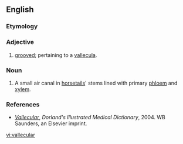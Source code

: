 ==English==

===Etymology===
{{L.}}

===Adjective===
{{en-adj}}

# {{medical}} [[grooved]]; pertaining to a [[vallecula]].

===Noun===
{{en-noun}}

# {{rfv-sense}} A small air canal in [[horsetails]]' stems lined with primary [[phloem]] and [[xylem]].

===References===
*''[http://www.mercksource.com/pp/us/cns/cns_hl_dorlands.jspzQzpgzEzzSzppdocszSzuszSzcommonzSzdorlandszSzdorlandzSzdmd_v_02zPzhtm#12843645 Vallecular]'', ''Dorland's Illustrated Medical Dictionary'', 2004. WB Saunders, an Elsevier imprint.

[[vi:vallecular]]